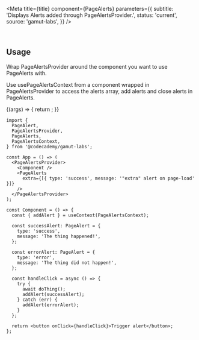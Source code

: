 

<Meta
  title={title}
  component={PageAlerts}
  parameters={{
    subtitle: 'Displays Alerts added through PageAlertsProvider.',
    status: 'current',
    source: 'gamut-labs',
  }}
/>

<br />

## Usage

Wrap PageAlertsProvider around the component you want to use PageAlerts with.

Use usePageAlertsContext from a component wrapped in PageAlertsProvider to access the alerts array, add alerts and close alerts in PageAlerts.

<Canvas>
  <Story name="PageAlerts">
    {(args) => {
      return <PageAlertsExample {...args} />;
    }}
  </Story>
</Canvas>

```tsx
import {
  PageAlert,
  PageAlertsProvider,
  PageAlerts,
  PageAlertsContext,
} from '@codecademy/gamut-labs';

const App = () => (
  <PageAlertsProvider>
    <Component />
    <PageAlerts
      extra={[{ type: 'success', message: '"extra" alert on page-load' }]}
    />
  </PageAlertsProvider>
);

const Component = () => {
  const { addAlert } = useContext(PageAlertsContext);

  const successAlert: PageAlert = {
    type: 'success',
    message: 'The thing happened!',
  };

  const errorAlert: PageAlert = {
    type: 'error',
    message: 'The thing did not happen!',
  };

  const handleClick = async () => {
    try {
      await doThing();
      addAlert(successAlert);
    } catch (err) {
      addAlert(errorAlert);
    }
  };

  return <button onClick={handleClick}>Trigger alert</button>;
};
```
